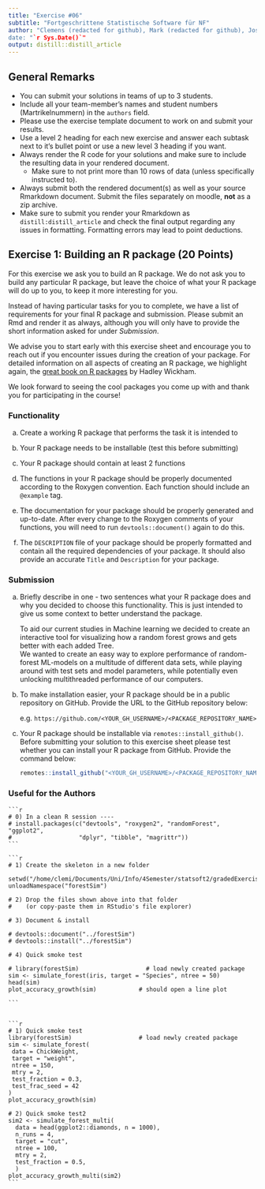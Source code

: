 ```yaml
---
title: "Exercise #06"
subtitle: "Fortgeschrittene Statistische Software für NF"
author: "Clemens (redacted for github), Mark (redacted for github), Joseph (redacted for github)
date: "`r Sys.Date()`"
output: distill::distill_article
---
```


## General Remarks

-   You can submit your solutions in teams of up to 3 students.
-   Include all your team-member's names and student numbers
    (Martrikelnummern) in the `authors` field.
-   Please use the exercise template document to work on and submit your
    results.
-   Use a level 2 heading for each new exercise and answer each subtask
    next to it's bullet point or use a new level 3 heading if you want.
-   Always render the R code for your solutions and make sure to include
    the resulting data in your rendered document.
    -   Make sure to not print more than 10 rows of data (unless
        specifically instructed to).
-   Always submit both the rendered document(s) as well as your source
    Rmarkdown document. Submit the files separately on moodle, **not**
    as a zip archive.
-   Make sure to submit you render your Rmarkdown as
    `distill:distill_article` and check the final output regarding any
    issues in formatting. Formatting errors may lead to point
    deductions.

## Exercise 1: Building an R package (20 Points)

For this exercise we ask you to build an R package. We do not ask you to
build any particular R package, but leave the choice of what your R
package will do up to you, to keep it more interesting for you.

Instead of having particular tasks for you to complete, we have a list
of requirements for your final R package and submission. Please submit
an Rmd and render it as always, although you will only have to provide
the short information asked for under *Submission*.

We advise you to start early with this exercise sheet and encourage you
to reach out if you encounter issues during the creation of your
package. For detailed information on all aspects of creating an R
package, we highlight again, the [great book on R
packages](https://r-pkgs.org/) by Hadley Wickham.

We look forward to seeing the cool packages you come up with and thank
you for participating in the course!

### Functionality

a)  Create a working R package that performs the task it is intended to
    
b)  Your R package needs to be installable (test this before submitting)

c)  Your R package should contain at least 2 functions

d)  The functions in your R package should be properly documented
    according to the Roxygen convention. Each function should include an
    `@example` tag.

e)  The documentation for your package should be properly generated and
    up-to-date. After every change to the Roxygen comments of your
    functions, you will need to run `devtools::document()` again to do
    this.

f)  The `DESCRIPTION` file of your package should be properly formatted
    and contain all the required dependencies of your package. It should
    also provide an accurate `Title` and `Description` for your package.


### Submission

a) Briefly describe in one - two sentences what your R package does and
   why you decided to choose this functionality. This is just intended
   to give us some context to better understand the package.
   
   To aid our current studies in Machine learning we decided to create an interactive tool for visualizing how a random forest grows and gets better with each added Tree.  
   We wanted to create an easy way to explore performance of random-forest ML-models on a multitude of different data sets, while playing around with test sets and model parameters, while potentially even unlocking multithreaded performance of our computers.

b) To make installation easier, your R package should be in a public
   repository on GitHub. Provide the URL to the GitHub repository
   below:

   e.g. `https://github.com/<YOUR_GH_USERNAME>/<PACKAGE_REPOSITORY_NAME>`

c) Your R package should be installable via
   `remotes::install_github()`. Before submitting your solution to this
   exercise sheet please test whether you can install your R package
   from GitHub. Provide the command below:

    ``` r
    remotes::install_github("<YOUR_GH_USERNAME>/<PACKAGE_REPOSITORY_NAME>")
    ```

### Useful for the Authors

    ```r
    # 0) In a clean R session ----
    # install.packages(c("devtools", "roxygen2", "randomForest", "ggplot2",
    #                   "dplyr", "tibble", "magrittr"))
    ```
    
    ```r
    # 1) Create the skeleton in a new folder
    
    setwd("/home/clemi/Documents/Uni/Info/4Semester/statsoft2/gradedExercises/06/forestSim/")
    unloadNamespace("forestSim")
    
    # 2) Drop the files shown above into that folder
    #    (or copy‑paste them in RStudio's file explorer)
    
    # 3) Document & install
    
    # devtools::document("../forestSim")
    # devtools::install("../forestSim")
    
    # 4) Quick smoke test
    
    # library(forestSim)                   # load newly created package
    sim <- simulate_forest(iris, target = "Species", ntree = 50)
    head(sim)
    plot_accuracy_growth(sim)            # should open a line plot
    
    ```


    ```r
    # 1) Quick smoke test
    library(forestSim)                   # load newly created package
    sim <- simulate_forest(
     data = ChickWeight, 
     target = "weight", 
     ntree = 150,
     mtry = 2,
     test_fraction = 0.3,
     test_frac_seed = 42
    )
    plot_accuracy_growth(sim)
    
    # 2) Quick smoke test2
    sim2 <- simulate_forest_multi(
      data = head(ggplot2::diamonds, n = 1000),
      n_runs = 4,
      target = "cut",
      ntree = 100,
      mtry = 2,
      test_fraction = 0.5,
      )
    plot_accuracy_growth_multi(sim2)    
    ```
